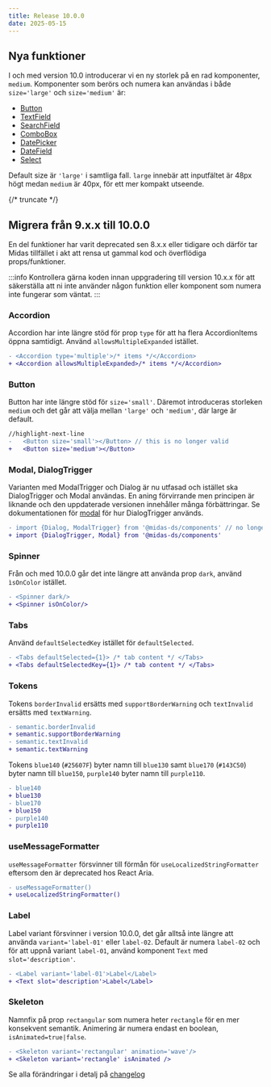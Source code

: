 ```yaml
---
title: Release 10.0.0
date: 2025-05-15
---
```


## Nya funktioner

I och med version 10.0 introducerar vi en ny storlek på en rad komponenter, `medium`. Komponenter som berörs och
numera kan användas i både `size='large'` och `size='medium'` är:

- [Button](/components/button)
- [TextField](/components/textfield)
- [SearchField](/components/search-field)
- [ComboBox](/components/combobox)
- [DatePicker](/components/date-picker)
- [DateField](/components/datefield)
- [Select](/components/select)

Default size är `'large'` i samtliga fall. `large` innebär att inputfältet är 48px högt medan `medium` är 40px, för
ett mer kompakt utseende.

{/* truncate */}

## Migrera från 9.x.x till 10.0.0

En del funktioner har varit deprecated sen 8.x.x eller tidigare och därför tar Midas tillfället i akt att rensa
ut gammal kod och överflödiga props/funktioner.

:::info
Kontrollera gärna koden innan uppgradering till version 10.x.x för att säkerställa att ni inte använder
någon funktion eller komponent som numera inte fungerar som väntat.
:::

### Accordion

Accordion har inte längre stöd för prop `type` för att ha flera AccordionItems öppna samtidigt. Använd
`allowsMultipleExpanded` istället.

```diff
- <Accordion type='multiple'>/* items */</Accordion>
+ <Accordion allowsMultipleExpanded>/* items */</Accordion>
```

### Button

Button har inte längre stöd för `size='small'`. Däremot introduceras storleken `medium` och det går att välja
mellan `'large'` och `'medium'`, där large är default.

```diff
//highlight-next-line
-   <Button size='small'></Button> // this is no longer valid
+   <Button size='medium'></Button>

```

### Modal, DialogTrigger

Varianten med ModalTrigger och Dialog är nu utfasad och istället ska DialogTrigger och Modal användas. En aning
förvirrande men principen är liknande och den uppdaterade versionen innehåller många förbättringar.
Se dokumentationen för [modal](/components/modal) för hur DialogTrigger används.

```diff
- import {Dialog, ModalTrigger} from '@midas-ds/components' // no longer works
+ import {DialogTrigger, Modal} from '@midas-ds/components'
```

### Spinner

Från och med 10.0.0 går det inte längre att använda prop `dark`, använd `ìsOnColor` istället.

```diff
- <Spinner dark/>
+ <Spinner isOnColor/>
```

### Tabs

Använd `defaultSelectedKey` istället för `defaultSelected`.

```diff
- <Tabs defaultSelected={1}> /* tab content */ </Tabs>
+ <Tabs defaultSelectedKey={1}> /* tab content */ </Tabs>
```

### Tokens

Tokens `borderInvalid` ersätts med `supportBorderWarning` och `textInvalid` ersätts med `textWarning`.

```diff
- semantic.borderInvalid
+ semantic.supportBorderWarning
- semantic.textInvalid
+ semantic.textWarning

```

Tokens `blue140` (`#25607F`) byter namn till `blue130` samt `blue170` (`#143C50`) byter namn till `blue150`, `purple140`
byter namn till `purple110`.

```diff
- blue140
+ blue130
- blue170
+ blue150
- purple140
+ purple110
```

### useMessageFormatter

`useMessageFormatter` försvinner till förmån för `useLocalizedStringFormatter` eftersom den är deprecated hos React Aria.

```diff
- useMessageFormatter()
+ useLocalizedStringFormatter()
```

### Label

Label variant försvinner i version 10.0.0, det går alltså inte längre att använda `variant='label-01'` eller `label-02`.
Default är numera `label-02` och för att uppnå variant `label-01`, använd komponent `Text` med `slot='description'`.

```diff
- <Label variant='label-01'>Label</Label>
+ <Text slot='description'>Label</Label>
```

### Skeleton

Namnfix på prop `rectangular` som numera heter `rectangle` för en mer konsekvent semantik. Animering är numera endast en
boolean, `isAnimated=true|false`.

```diff
- <Skeleton variant='rectangular' animation='wave'/>
+ <Skeleton variant='rectangle' isAnimated />
```

Se alla förändringar i detalj på [changelog](/changelog/10.0.0)
